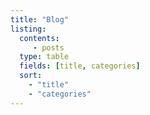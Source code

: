 ```yaml
---
title: "Blog"
listing:
  contents: 
     - posts
  type: table
  fields: [title, categories]
  sort:
    - "title"
    - "categories"
---
```


